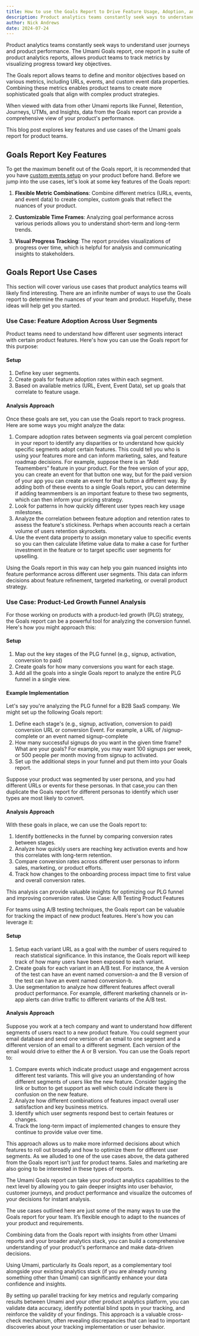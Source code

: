 ```yaml
---
title: How to use the Goals Report to Drive Feature Usage, Adoption, and Conversions
description: Product analytics teams constantly seek ways to understand user journeys and product performance.
author: Nick Andrews
date: 2024-07-24
---
```


Product analytics teams constantly seek ways to understand user journeys and product performance. The Umami Goals report,
one report in a suite of product analytics reports, allows product teams to track metrics by visualizing progress toward key objectives.

The Goals report allows teams to define and monitor objectives based on various metrics, including URLs, events,
and custom event data properties. Combining these metrics enables product teams to create more sophisticated goals
that align with complex product strategies.

When viewed with data from other Umami reports like Funnel, Retention, Journeys, UTMs, and Insights, data from the Goals
report can provide a comprehensive view of your product's performance.

This blog post explores key features and use cases of the Umami goals report for product teams.

## Goals Report Key Features

To get the maximum benefit out of the Goals report, it is recommended that you have [custom events setup](https://umami.is/docs/track-events)
on your product before hand. Before we jump into the use cases, let's look at some key features of the Goals report:

1. **Flexible Metric Combinations**: Combine different metrics (URLs, events, and event data) to create complex, custom goals that reflect
the nuances of your product.

2. **Customizable Time Frames**: Analyzing goal performance across various periods allows you to understand short-term and long-term trends.

3. **Visual Progress Tracking**: The report provides visualizations of progress over time, which is helpful for analysis and communicating insights to stakeholders.

## Goals Report Use Cases

This section will cover various use cases that product analytics teams will likely find interesting. There are an infinite number of
ways to use the Goals report to determine the nuances of your team and product. Hopefully, these ideas will help get you started.

### Use Case: Feature Adoption Across User Segments

Product teams need to understand how different user segments interact with certain product features. Here's how you can use the Goals
report for this purpose:

#### Setup

1. Define key user segments.
2. Create goals for feature adoption rates within each segment.
3. Based on available metrics (URL, Event, Event Data), set up goals that correlate to feature usage.

#### Analysis Approach

Once these goals are set, you can use the Goals report to track progress. Here are some ways you might analyze the data:

1. Compare adoption rates between segments via goal percent completion in your report to identify any disparities or to understand how quickly specific segments adopt certain features. This could tell you who is using your features more and can inform marketing, sales, and feature roadmap decisions. For example, suppose there is an “Add Teamembers” feature in your product. For the free version of your app, you can create an event for that button one way, but for the paid version of your app you can create an event for that button a different way. By adding both of these events to a single Goals report, you can determine if adding teammembers is an important feature to these two segments, which can then inform your pricing strategy.
2. Look for patterns in how quickly different user types reach key usage milestones.
3. Analyze the correlation between feature adoption and retention rates to assess the feature's stickiness. Perhaps when accounts reach a certain volume of users retention skyrockets.
4. Use the event data property to assign monetary value to specific events so you can then calculate lifetime value data to make a case for further investment in the feature or to target specific user segments for upselling.

Using the Goals report in this way can help you gain nuanced insights into feature performance across different user segments. This data can inform decisions about feature refinement, targeted marketing, or overall product strategy.

### Use Case: Product-Led Growth Funnel Analysis

For those working on products with a product-led growth (PLG) strategy, the Goals report can be a powerful tool for analyzing the conversion funnel. Here's how you might approach this:

#### Setup

1. Map out the key stages of the PLG funnel (e.g., signup, activation, conversion to paid)
2. Create goals for how many conversions you want for each stage.
3. Add all the goals into a single Goals report to analyze the entire PLG funnel in a single view.

#### Example Implementation

Let's say you're analyzing the PLG funnel for a B2B SaaS company. We might set up the following Goals report:

1. Define each stage's (e.g., signup, activation, conversion to paid) conversion URL or conversion Event. For example, a URL of /signup-complete or an event named signup-complete
2. How many successful signups do you want in the given time frame? What are your goals? For example, you may want 100 signups per week, or 500 people per month moving from signup to activated.
3. Set up the additional steps in your funnel and put them into your Goals report.

Suppose your product was segmented by user persona, and you had different URLs or events for these personas. In that case,you can then duplicate the Goals report for different personas to identify which user types are most likely to convert.

#### Analysis Approach

With these goals in place, we can use the Goals report to:

1. Identify bottlenecks in the funnel by comparing conversion rates between stages.
2. Analyze how quickly users are reaching key activation events and how this correlates with long-term retention.
3. Compare conversion rates across different user personas to inform sales, marketing, or product efforts.
4. Track how changes to the onboarding process impact time to first value and overall conversion rates.

This analysis can provide valuable insights for optimizing our PLG funnel and improving conversion rates.
Use Case: A/B Testing Product Features

For teams using A/B testing techniques, the Goals report can be valuable for tracking the impact of new product features. Here's how you can leverage it:

#### Setup

1. Setup each variant URL as a goal with the number of users required to reach statistical significance. In this instance, the Goals report will keep track of how many users have been exposed to each variant.
2. Create goals for each variant in an A/B test. For instance, the A version of the test can have an event named conversion-a and the B version of the test can have an event named conversion-b.
3. Use segmentation to analyze how different features affect overall product performance. For example, different marketing channels or in-app alerts can drive traffic to different variants of the A/B test.

#### Analysis Approach

Suppose you work at a tech company and want to understand how different segments of users react to a new product feature. You could segment your email database and send one version of an email to one segment and a different version of an email to a different segment. Each version of the email would drive to either the A or B version. You can use the Goals report to:

1. Compare events which indicate product usage and engagement across different test variants. This will give you an understanding of how different segments of users like the new feature. Consider tagging the link or button to get support as well which could indicate there is confusion on the new feature.
2. Analyze how different combinations of features impact overall user satisfaction and key business metrics.
3. Identify which user segments respond best to certain features or changes.
4. Track the long-term impact of implemented changes to ensure they continue to provide value over time.

This approach allows us to make more informed decisions about which features to roll out broadly and how to optimize them for different user segments. As we alluded to one of the use cases above, the data gathered from the Goals report isn’t just for product teams. Sales and marketing are also going to be interested in these types of reports.

The Umami Goals report can take your product analytics capabilities to the next level by allowing you to gain deeper insights into user behavior, customer journeys, and product performance and visualize the outcomes of your decisions for instant analysis.

The use cases outlined here are just some of the many ways to use the Goals report for your team. It’s flexible enough to adapt to the nuances of your product and requirements.

Combining data from the Goals report with insights from other Umami reports and your broader analytics stack, you can build a comprehensive understanding of your product's performance and make data-driven decisions.

Using Umami, particularly its Goals report, as a complementary tool alongside your existing analytics stack (if you are already running something other than Umami) can significantly enhance your data confidence and insights.

By setting up parallel tracking for key metrics and regularly comparing results between Umami and your other product analytics platform, you can validate data accuracy, identify potential blind spots in your tracking, and reinforce the validity of your findings. This approach is a valuable cross-check mechanism, often revealing discrepancies that can lead to important discoveries about your tracking implementation or user behavior.
